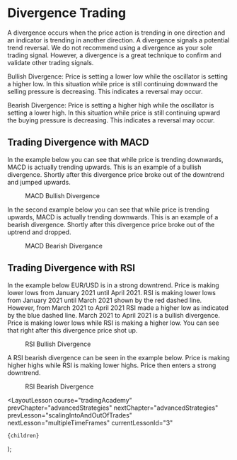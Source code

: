 
# Divergence Trading

A divergence occurs when the price action is trending in one direction and an indicator is trending in another direction. A
divergence signals a potential trend reversal. We do not recommend using a divergence as your sole trading signal. However,
a divergence is a great technique to confirm and validate other trading signals.

Bullish Divergence: Price is setting a lower low while the oscillator is setting a higher low. In this situation while price
is still continuing downward the selling pressure is decreasing. This indicates a reversal may occur.

Bearish Divergence: Price is setting a higher high while the oscillator is setting a lower high. In this situation while price
is still continuing upward the buying pressure is decreasing. This indicates a reversal may occur.

## Trading Divergence with MACD

In the example below you can see that while price is trending downwards, MACD is actually trending upwards. This is an example
of a bullish divergence. Shortly after this divergence price broke out of the downtrend and jumped upwards.

<figure>
  <Image
    src="/images/courses/tradingAcademy/advancedStrategies/divergence/Picture1.webp"
    height={514}
    width={977}
    alt=""
  />
  <figcaption>MACD Bullish Divergence</figcaption>
</figure>

In the second example below you can see that while price is trending upwards, MACD is actually trending downwards. This is an
example of a bearish divergence. Shortly after this divergence price broke out of the uptrend and dropped.

<figure>
  <Image
    src="/images/courses/tradingAcademy/advancedStrategies/divergence/Picture2.webp"
    height={535}
    width={977}
    alt=""
  />
  <figcaption>MACD Bearish Divergance</figcaption>
</figure>

## Trading Divergence with RSI

In the example below EUR/USD is in a strong downtrend. Price is making lower lows from January 2021 until April 2021. RSI is
making lower lows from January 2021 until March 2021 shown by the red dashed line. However, from March 2021 to April 2021 RSI
made a higher low as indicated by the blue dashed line. March 2021 to April 2021 is a bullish divergence. Price is making lower
lows while RSI is making a higher low. You can see that right after this divergence price shot up.

<figure>
  <Image
    src="/images/courses/tradingAcademy/advancedStrategies/divergence/Picture3.webp"
    height={535}
    width={977}
    alt=""
  />
  <figcaption>RSI Bullish Divergence</figcaption>
</figure>

A RSI bearish divergence can be seen in the example below. Price is making higher highs while RSI is making lower highs.
Price then enters a strong downtrend.

<figure>
  <Image
    src="/images/courses/tradingAcademy/advancedStrategies/divergence/Picture4.webp"
    height={510}
    width={977}
    alt=""
  />
  <figcaption>RSI Bearish Divergence</figcaption>
</figure>

  <LayoutLesson
    course="tradingAcademy"
    prevChapter="advancedStrategies"
    nextChapter="advancedStrategies"
    prevLesson="scalingIntoAndOutOfTrades"
    nextLesson="multipleTimeFrames"
    currentLessonId="3"
  >
    {children}
  </LayoutLesson>
);
